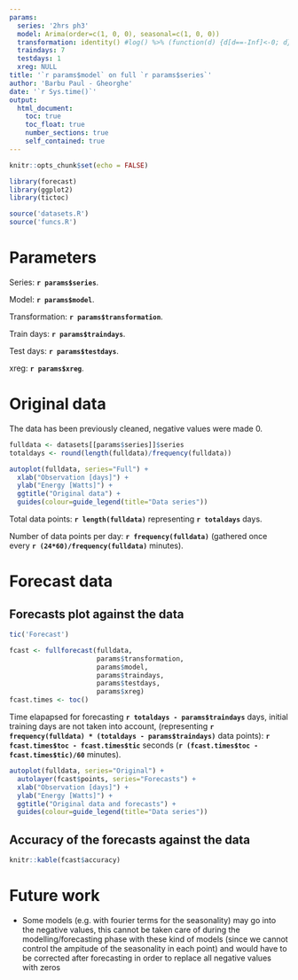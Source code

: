 ```yaml
---
params:
  series: '2hrs ph3'
  model: Arima(order=c(1, 0, 0), seasonal=c(1, 0, 0))
  transformation: identity() #log() %>% (function(d) {d[d==-Inf]<-0; d})
  traindays: 7
  testdays: 1
  xreg: NULL
title: '`r params$model` on full `r params$series`'
author: 'Barbu Paul - Gheorghe'
date: '`r Sys.time()`'
output:
  html_document:
    toc: true
    toc_float: true
    number_sections: true
    self_contained: true
---
```


```r
knitr::opts_chunk$set(echo = FALSE)
```

```r
library(forecast)
library(ggplot2)
library(tictoc)

source('datasets.R')
source('funcs.R')
```


# Parameters

Series: **`r params$series`**.

Model: **`r params$model`**.

Transformation: **`r params$transformation`**.

Train days: **`r params$traindays`**.

Test days: **`r params$testdays`**.

xreg: **`r params$xreg`**.

# Original data

The data has been previously cleaned, negative values were made 0.

```r
fulldata <- datasets[[params$series]]$series
totaldays <- round(length(fulldata)/frequency(fulldata))

autoplot(fulldata, series="Full") +
  xlab("Observation [days]") +
  ylab("Energy [Watts]") +
  ggtitle("Original data") + 
  guides(colour=guide_legend(title="Data series"))
```

Total data points: **`r length(fulldata)`** representing
**`r totaldays`** days.

Number of data points per day: **`r frequency(fulldata)`**
(gathered once every **`r (24*60)/frequency(fulldata)`** minutes).

# Forecast data

## Forecasts plot against the data
```r
tic('Forecast')

fcast <- fullforecast(fulldata,
                      params$transformation, 
                      params$model, 
                      params$traindays,
                      params$testdays,
                      params$xreg)
fcast.times <- toc()
```

Time elapapsed for forecasting **`r totaldays - params$traindays`** days,
initial training days are not taken into account,
(representing **`r frequency(fulldata) * (totaldays - params$traindays)`** data points):
**`r fcast.times$toc - fcast.times$tic`** seconds
(**`r (fcast.times$toc - fcast.times$tic)/60`** minutes).

```r
autoplot(fulldata, series="Original") +
  autolayer(fcast$points, series="Forecasts") +
  xlab("Observation [days]") +
  ylab("Energy [Watts]") +
  ggtitle("Original data and forecasts") + 
  guides(colour=guide_legend(title="Data series"))
```

## Accuracy of the forecasts against the data
```r
knitr::kable(fcast$accuracy)
```

# Future work

* Some models (e.g. with fourier terms for the seasonality) may go into the negative values, this cannot be taken care of during the modelling/forecasting phase with these kind of models (since we cannot control the ampitude of the seasonality in each point) and would have to be corrected after forecasting in order to replace all negative values with zeros